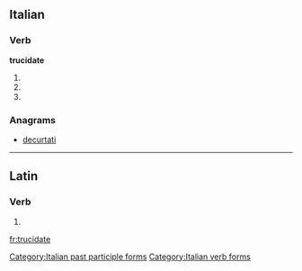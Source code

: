 ==Italian==

===Verb===
'''trucidate'''

# {{conjugation of|trucidare||2|p|pres|ind|lang=it}}
# {{conjugation of|trucidare||2|p|imp|lang=it}}
# {{form of|[[feminine|Feminine]] plural|trucidato}}

===Anagrams===
* [[decurtati#Italian|decurtati]]

[[Category:Italian past participle forms]]
[[Category:Italian verb forms]]

----

==Latin==

===Verb===
{{la-verb-form|trucīdāte}}

# {{conjugation of|trucido|trucīdō|1|p|pres|act|imp|lang=la}}

[[fr:trucidate]]